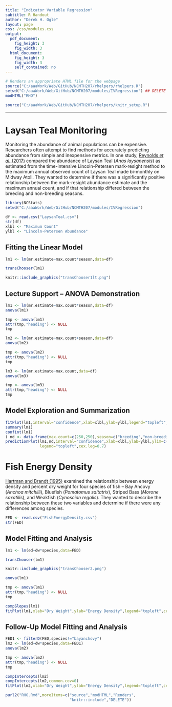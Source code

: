 ```yaml
---
title: "Indicator Variable Regression"
subtitle: R Handout
author: "Derek H. Ogle"
layout: page
css: /css/modules.css
output:
  pdf_document:
    fig_height: 3
    fig_width: 3
  html_document:
    fig_height: 3
    fig_width: 3
    self_contained: no
---
```


```r
# Renders an appropriate HTML file for the webpage
source("C:/aaaWork/Web/GitHub/NCMTH207/rhelpers/rhelpers.R")
setwd("C:/aaaWork/Web/GitHub/NCMTH207/modules/IVRegression") ## DELETE
modHTML("RHO")
```
```r
source("C:/aaaWork/Web/GitHub/NCMTH207/rhelpers/knitr_setup.R")
```

\vspace{-21pt}

----

# Laysan Teal Monitoring

\vspace{-3pt}

Monitoring the abundance of animal populations can be expensive. Researchers often attempt to find methods for accurately predicting abundance from simple and inexpensive metrics. In one study, [Reynolds *et al.* (2017)](https://wildfowl.wwt.org.uk/index.php/wildfowl/article/viewFile/2664/1781) compared the abundance of Laysan Teal (*Anas laysanensis*) as estimated from the time-intensive Lincoln-Petersen mark-resight method to the maximum annual observed count of Laysan Teal made bi-monthly on Midway Atoll. They wanted to determine if there was a significantly positive relationship between the mark-resight abundance estimate and the maximum annual count, and if that relationship differed between the breeding and non-breeding seasons.

```r
library(NCStats)
setwd("C:/aaaWork/Web/GitHub/NCMTH207/modules/IVRegression")
```
```r
df <- read.csv("LaysanTeal.csv")
str(df)
xlbl <- "Maximum Count"
ylbl <- "Lincoln-Petersen Abundance"
```

\vspace{-6pt}

## Fitting the Linear Model

\vspace{-6pt}

```r
lm1 <- lm(mr.estimate~max.count*season,data=df)
```
```r
transChooser(lm1)
```
```r
knitr::include_graphics("transChooser1lt.png")
```

## Lecture Support -- ANOVA Demonstration
```r
lm1 <- lm(mr.estimate~max.count*season,data=df)
anova(lm1)
```
```r
tmp <- anova(lm1)
attr(tmp,"heading") <- NULL
tmp
```

\vspace{12pt}

```r
lm2 <- lm(mr.estimate~max.count+season,data=df)
anova(lm2)
```
```r
tmp <- anova(lm2)
attr(tmp,"heading") <- NULL
tmp
```

\vspace{12pt}

```r
lm3 <- lm(mr.estimate~max.count,data=df)
anova(lm3)
```
```r
tmp <- anova(lm3)
attr(tmp,"heading") <- NULL
tmp
```

\vspace{54pt}

## Model Exploration and Summarization
```r
fitPlot(lm1,interval="confidence",xlab=xlbl,ylab=ylbl,legend="topleft",cex.leg=0.7)
summary(lm1)
confint(lm1)
( nd <- data.frame(max.count=c(250,250),season=c("breeding","non-breeding")) )
predictionPlot(lm1,nd,interval="confidence",xlab=xlbl,ylab=ylbl,ylim=c(300,900),
               legend="topleft",cex.leg=0.7)
```

\newpage

# Fish Energy Density
[Hartman and Brandt (1995)](http://www.tandfonline.com/doi/abs/10.1577/1548-8659%281995%29124%3C0347%3AEEDOF%3E2.3.CO%3B2) examined the relationship between energy density and percent dry weight for four species of fish -- Bay Ancovy (*Anchoa mitchilli*), Bluefish (*Pomatomus saltatrix*), Striped Bass (*Morone saxatilis*), and Weakfish (*Cynoscion regalis*).  They wanted to describe the relationship between these two variables and determine if there were any differences among species.

```r
FED <- read.csv("FishEnergyDensity.csv")
str(FED)
```

## Model Fitting and Analysis
```r
lm1 <- lm(ed~dw*species,data=FED)
```

```r
transChooser(lm1)
```
```r
knitr::include_graphics("transChooser2.png")
```

```r
anova(lm1)
```
```r
tmp <- anova(lm1)
attr(tmp,"heading") <- NULL
tmp
```

\newpage

```r
compSlopes(lm1)
fitPlot(lm1,xlab="Dry Weight",ylab="Energy Density",legend="topleft",cex.leg=0.8)
```

## Follow-Up Model Fitting and Analysis

```r
FED1 <- filterD(FED,species!="bayanchovy")
lm2 <- lm(ed~dw*species,data=FED1)
anova(lm2)
```
```r
tmp <- anova(lm2)
attr(tmp,"heading") <- NULL
tmp
```

```r
compIntercepts(lm2)
compIntercepts(lm2,common.cov=0)
fitPlot(lm2,xlab="Dry Weight",ylab="Energy Density",legend="topleft",cex.leg=0.8)
```


```r
purl2("RHO.Rmd",moreItems=c("source","modHTML","Renders",
                            "knitr::include","DELETE"))
```
